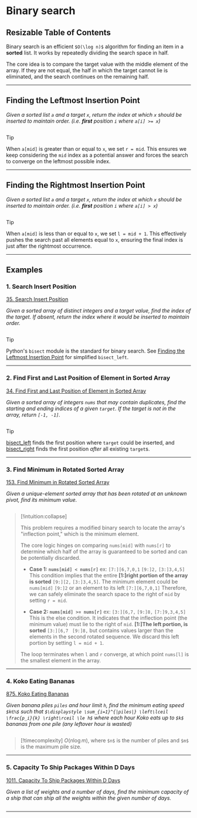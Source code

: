 # Binary search

## Resizable Table of Contents

Binary search is an efficient `$O(\log n)$` algorithm for finding an item in a **sorted** list. 
 It works by repeatedly dividing the search space in half.

The core idea is to compare the target value with the middle element of the array.
 If they are not equal, the half in which the target cannot lie is eliminated, 
 and the search continues on the remaining half.

-----

## Finding the Leftmost Insertion Point 

*Given a sorted list `a` and a target `x`, return the index at which `x` should be inserted to maintain order.
(i.e. **first** position `i` where `a[i] >= x`)*

```python file=examples/code/binary_search.py#func:simple_bisect_left 
```

>[!tip] 
>When `a[mid]` is greater than or equal to `x`, we set `r = mid`.
 This ensures we keep considering the `mid` index as a potential answer and forces the search to
  converge on the leftmost possible index.

-----

## Finding the Rightmost Insertion Point 

*Given a sorted list `a` and a target `x`, return the index at which `x` should be inserted to maintain order.
(i.e. **first** position `i` where `a[i] > x`)*

```python file=examples/code/binary_search.py#func:simple_bisect_right
```

>[!tip] 
>When `a[mid]` is less than or equal to `x`, we set `l = mid + 1`.
 This effectively pushes the search past all elements equal to `x`, ensuring the final index is just after the rightmost occurrence.

-----
## Examples


### 1. Search Insert Position

[35. Search Insert Position](https://leetcode.com/problems/search-insert-position/)

*Given a sorted array of distinct integers and a target value, find the index of the target.
If absent, return the index where it would be inserted to maintain order.*

```python file=examples/code/binary_search.py#func:searchInsert
```

  >[!tip] 
  Python's `bisect` module is the standard for binary search.
  See [Finding the Leftmost Insertion Point](#finding-the-leftmost-insertion-point) for simplified `bisect_left`.


-----

### 2. Find First and Last Position of Element in Sorted Array

[34. Find First and Last Position of Element in Sorted Array](https://leetcode.com/problems/find-first-and-last-position-of-element-in-sorted-array/)

*Given a sorted array of integers `nums` that may contain duplicates, 
find the starting and ending indices of a given `target`. If the target is not in the array, return `[-1, -1]`.*

```python file=examples/code/binary_search.py#func:searchRange
```
  >[!tip] 
   [bisect_left](#simple_bisect_left) finds the first position where `target` could be inserted, and
    [bisect_right](#simple_bisect_right) finds the first position *after* all 
  existing `target`s. 

-----
### 3. Find Minimum in Rotated Sorted Array
[153. Find Minimum in Rotated Sorted Array](https://leetcode.com/problems/find-minimum-in-rotated-sorted-array/)

*Given a unique-element sorted array that has been rotated at an unknown pivot, find its minimum value.*

```python file=examples/code/binary_search.py#func:findMin
```
> [!intuition:collapse] 
> 
> This problem requires a modified binary search to locate the array's "inflection point," which is the minimum element. 
> 
> The core logic hinges on comparing `nums[mid]` with `nums[r]` to determine which half of the array is guaranteed to be sorted and can be potentially discarded.
> 
>   - **Case 1: `nums[mid] < nums[r]`**  ex: `[7:][6,7,0,1`   `[9:]2,` `[3:]3,4,5]`
>     This condition implies that the entire **[1:]right portion of the array is sorted**   `[9:][2,` `[3:]3,4,5]`. 
>     The minimum element could be `nums[mid]`  `[9:]2` or an element to its left `[7:][6,7,0,1]`
>     Therefore, we can safely eliminate the search space to the right of `mid` by setting `r = mid`.
> 
>   - **Case 2: `nums[mid] >= nums[r]`** ex: `[3:][6,7,`   `[9:]8,` `[7:]9,3,4,5]`
>     This is the else condition. It indicates that the inflection point (the minimum value) must lie to the right of `mid`.
>  **[1:]The left portion, is sorted**   `[3:][6,7 ` `[9:]8,`  but contains values larger than the elements in the second rotated sequence. We discard this left portion by setting `l = mid + 1`.
> 
> The loop terminates when `l` and `r` converge, at which point `nums[l]` is the smallest element in the array.



-----

### 4. Koko Eating Bananas

[875. Koko Eating Bananas](https://leetcode.com/problems/koko-eating-bananas/)



*Given banana piles `piles` and hour limit `h`, 
find the minimum eating speed `$k∈ℕ$` such that 
`$\displaystyle \sum_{i=1}^{|piles|} \left\lceil \frac{p_i}{k} \right\rceil \le h$`
where each hour Koko eats up to `$k$` bananas from one pile
(any leftover hour is wasted)*

```python file=examples/code/binary_search.py#func:minEatingSpeed
```


  >[!timecomplexity] $O(n \log m)$, where `$n$` is the number of piles and `$m$` is the maximum pile size.

-----

### 5. Capacity To Ship Packages Within D Days

[1011. Capacity To Ship Packages Within D Days](https://leetcode.com/problems/capacity-to-ship-packages-within-d-days/)

*Given a list of weights and a number of days, find the minimum capacity of a ship that can ship all the weights within the given number of days.*



```python file=examples/code/binary_search.py#func:shipWithinDays
```


-----